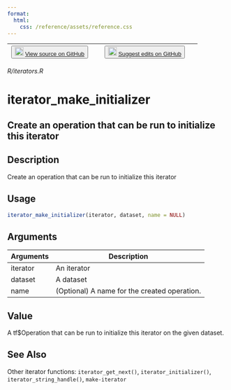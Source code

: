 ```yaml
---
format:
  html:
    css: /reference/assets/reference.css
---
```


| <button class="button"> ![](/reference/assets/GitHub-Mark-32px.png){width="20"} [View source on GitHub](https://github.com/rstudio/tfdatasets//blob/main/R/iterators.R) </button> | <button class="button"> ![](/reference/assets/GitHub-Mark-32px.png){width="20"} [Suggest edits on GitHub](https://github.com/rstudio/tfdatasets//edit/main/R/iterators.R) </button> |
|:------------------------------:|:--------------------------------------:|

*R/iterators.R*

# iterator_make_initializer

## Create an operation that can be run to initialize this iterator

## Description
Create an operation that can be run to initialize this iterator 


## Usage
```r
iterator_make_initializer(iterator, dataset, name = NULL) 
```

## Arguments
|Arguments|Description|
|---|---|
| iterator | An iterator |
| dataset | A dataset |
| name | (Optional) A name for the created operation. |



## Value
A tf$Operation that can be run to initialize this iterator on the given dataset. 



## See Also
Other iterator functions:  `iterator_get_next()`, `iterator_initializer()`, `iterator_string_handle()`, `make-iterator`

